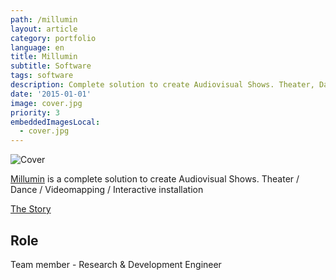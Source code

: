 ```yaml
---
path: /millumin
layout: article
category: portfolio
language: en
title: Millumin
subtitle: Software
tags: software
description: Complete solution to create Audiovisual Shows. Theater, Dance, Videomapping, Interactive installation
date: '2015-01-01'
image: cover.jpg
priority: 3
embeddedImagesLocal:
  - cover.jpg
---
```


![Cover](cover.jpg)

[Millumin](https://www.millumin.com/) is a complete solution to create Audiovisual Shows. Theater / Dance / Videomapping / Interactive installation

[The Story](https://www.millumin.com/story/)

## Role

Team member - Research & Development Engineer

